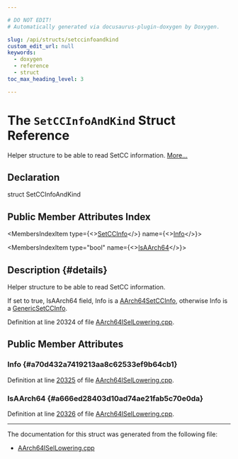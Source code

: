 ```yaml
---

# DO NOT EDIT!
# Automatically generated via docusaurus-plugin-doxygen by Doxygen.

slug: /api/structs/setccinfoandkind
custom_edit_url: null
keywords:
  - doxygen
  - reference
  - struct
toc_max_heading_level: 3

---
```





# The `SetCCInfoAndKind` Struct Reference

<DoxygenPage pluginConfig={pluginConfig}>

Helper structure to be able to read SetCC information. <a href="#details">More...</a>

## Declaration

<CodeBlock>struct SetCCInfoAndKind</CodeBlock>

## Public Member Attributes Index

<MembersIndex>

<MembersIndexItem
  type={<><a href="/docs/api/unions/setccinfo">SetCCInfo</a></>}
  name={<><a href="#a70d432a7419213aa8c62533ef9b64cb1">Info</a></>}>
</MembersIndexItem>

<MembersIndexItem
  type="bool"
  name={<><a href="#a666ed28403d10ad74ae21fab5c70e0da">IsAArch64</a></>}>
</MembersIndexItem>

</MembersIndex>

## Description {#details}

Helper structure to be able to read SetCC information.

If set to true, IsAArch64 field, Info is a <a href="/docs/api/structs/aarch64setccinfo">AArch64SetCCInfo</a>, otherwise Info is a <a href="/docs/api/structs/genericsetccinfo">GenericSetCCInfo</a>.

Definition at line 20324 of file <a href="/docs/api/files/lib/lib/target/lib/target/aarch64/aarch64isellowering-cpp">AArch64ISelLowering.cpp</a>.

<SectionDefinition>

## Public Member Attributes

### Info {#a70d432a7419213aa8c62533ef9b64cb1}

<MemberDefinition
  prototype="SetCCInfo SetCCInfoAndKind::Info">

Definition at line <a href="/docs/api/files/lib/lib/target/lib/target/aarch64/aarch64isellowering-cpp/#l20325">20325</a> of file <a href="/docs/api/files/lib/lib/target/lib/target/aarch64/aarch64isellowering-cpp">AArch64ISelLowering.cpp</a>.
</MemberDefinition>

### IsAArch64 {#a666ed28403d10ad74ae21fab5c70e0da}

<MemberDefinition
  prototype="bool SetCCInfoAndKind::IsAArch64">

Definition at line <a href="/docs/api/files/lib/lib/target/lib/target/aarch64/aarch64isellowering-cpp/#l20326">20326</a> of file <a href="/docs/api/files/lib/lib/target/lib/target/aarch64/aarch64isellowering-cpp">AArch64ISelLowering.cpp</a>.
</MemberDefinition>

</SectionDefinition>

<hr/>

The documentation for this struct was generated from the following file:

<ul>
<li><a href="/docs/api/files/lib/lib/target/lib/target/aarch64/aarch64isellowering-cpp">AArch64ISelLowering.cpp</a></li>
</ul>

</DoxygenPage>
